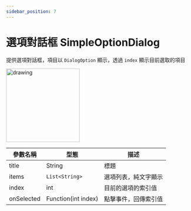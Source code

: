 ```yaml
---
sidebar_position: 7
---
```


# 選項對話框 SimpleOptionDialog

提供選項對話框，項目以 `DialogOption` 顯示，透過 `index` 顯示目前選取的項目

 <img src="images/widgets/simple_option_dialog.jpg" alt="drawing" width="200"/>

| 參數名稱                         | 型態                             | 描述                             |
| ------------------------------- | ------------------------------- | ------------------------------- |
| title | String | 標題 |
| items | `List<String>` | 選項列表，純文字顯示 |
| index | int | 目前的選項的索引值 |
| onSelected | Function(int index) | 點擊事件，回傳索引值 |